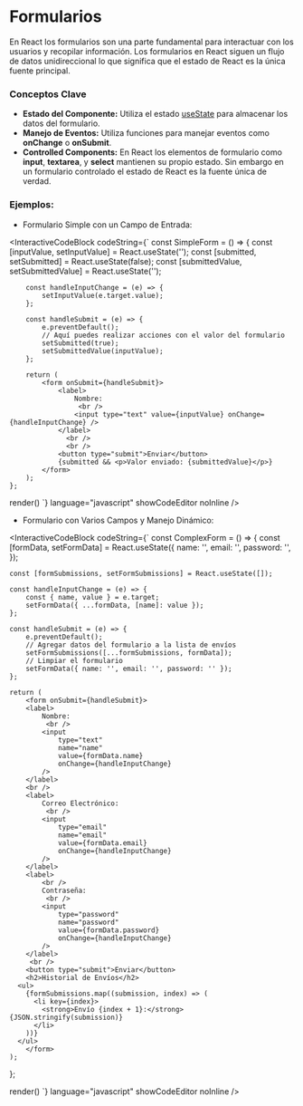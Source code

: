 
# Formularios

En React los formularios son una parte fundamental para interactuar con los usuarios y recopilar información. 
Los formularios en React siguen un flujo de datos unidireccional lo que significa que el estado de React es la única fuente principal. 

### Conceptos Clave

- **Estado del Componente:** Utiliza el estado [useState](/docs/conceptos-de-react-04-hooks--docs) para almacenar los datos del formulario.
- **Manejo de Eventos:** Utiliza funciones para manejar eventos como **onChange** o **onSubmit**.
- **Controlled Components:** En React los elementos de formulario como **input**, **textarea**, y **select** mantienen su propio estado. 
Sin embargo en un formulario controlado el estado de React es la fuente única de verdad.

### Ejemplos:
-  Formulario Simple con un Campo de Entrada:

<InteractiveCodeBlock codeString={`
    const SimpleForm = () => {
        const [inputValue, setInputValue] = React.useState('');
        const [submitted, setSubmitted] = React.useState(false);
        const [submittedValue, setSubmittedValue] = React.useState('');

        const handleInputChange = (e) => {
            setInputValue(e.target.value);
        };

        const handleSubmit = (e) => {
            e.preventDefault();
            // Aquí puedes realizar acciones con el valor del formulario
            setSubmitted(true);
            setSubmittedValue(inputValue);
        };

        return (
            <form onSubmit={handleSubmit}>
                <label>
                    Nombre:
                     <br />
                    <input type="text" value={inputValue} onChange={handleInputChange} />
                </label>
                  <br />
                  <br />
                <button type="submit">Enviar</button>
                {submitted && <p>Valor enviado: {submittedValue}</p>}
            </form>
        );
    };

  render(<SimpleForm  />)
`} 
language="javascript" 
showCodeEditor
noInline
/>

- Formulario con Varios Campos y Manejo Dinámico:

<InteractiveCodeBlock codeString={`
  const ComplexForm = () => {
    const [formData, setFormData] = React.useState({
        name: '',
        email: '',
        password: '',
    });

    const [formSubmissions, setFormSubmissions] = React.useState([]);

    const handleInputChange = (e) => {
        const { name, value } = e.target;
        setFormData({ ...formData, [name]: value });
    };

    const handleSubmit = (e) => {
        e.preventDefault();
        // Agregar datos del formulario a la lista de envíos
        setFormSubmissions([...formSubmissions, formData]);
        // Limpiar el formulario
        setFormData({ name: '', email: '', password: '' });
    };

    return (
        <form onSubmit={handleSubmit}>
        <label>
            Nombre:
             <br />
            <input 
                type="text" 
                name="name" 
                value={formData.name} 
                onChange={handleInputChange} 
            />
        </label>
        <br />
        <label>
            Correo Electrónico:
             <br />
            <input 
                type="email" 
                name="email" 
                value={formData.email} 
                onChange={handleInputChange} 
            />
        </label>
        <label>
            <br />
            Contraseña:
             <br />
            <input 
                type="password" 
                name="password" 
                value={formData.password} 
                onChange={handleInputChange} 
            />
        </label>
         <br />
        <button type="submit">Enviar</button>
        <h2>Historial de Envíos</h2>
      <ul>
        {formSubmissions.map((submission, index) => (
          <li key={index}>
            <strong>Envío {index + 1}:</strong> {JSON.stringify(submission)}
          </li>
        ))}
      </ul>
        </form>
    );
};

render(<ComplexForm />)
`} 
language="javascript" 
showCodeEditor
noInline
/>